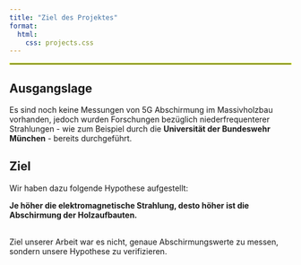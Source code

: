 ```yaml
---
title: "Ziel des Projektes"
format:
  html:
    css: projects.css
---
```


<hr style="border: 1px solid #D8F004; opacity: 1;" />


## Ausgangslage
Es sind noch keine Messungen von 5G Abschirmung im Massivholzbau vorhanden, jedoch wurden Forschungen bezüglich niederfrequenterer Strahlungen - wie zum Beispiel durch die **Universität der Bundeswehr München** - bereits durchgeführt. 


## Ziel
Wir haben dazu folgende Hypothese aufgestellt:
<br>

<div class="custom-box">
  **Je höher die elektromagnetische Strahlung, desto höher ist die Abschirmung der Holzaufbauten.** 
</div>
<br>
Ziel unserer Arbeit war es nicht, genaue Abschirmungswerte zu messen, sondern unsere Hypothese zu verifizieren.


